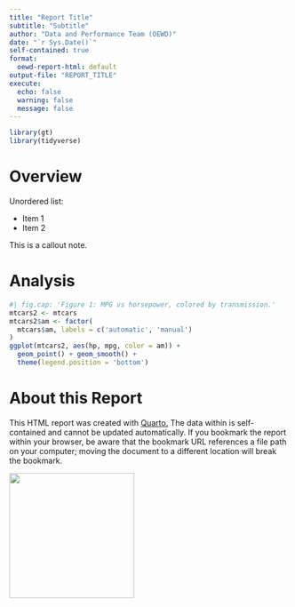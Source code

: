 ```yaml
---
title: "Report Title"
subtitle: "Subtitle"
author: "Data and Performance Team (OEWD)"
date: "`r Sys.Date()`"
self-contained: true
format:
  oewd-report-html: default
output-file: "REPORT_TITLE"
execute: 
  echo: false
  warning: false
  message: false
---
```


```r
library(gt)
library(tidyverse)
```

# Overview

Unordered list:

-   Item 1
-   Item 2

::: callout-note
This is a callout note.
:::

# Analysis

```r
#| fig.cap: 'Figure 1: MPG vs horsepower, colored by transmission.'
mtcars2 <- mtcars
mtcars2$am <- factor(
  mtcars$am, labels = c('automatic', 'manual')
)
ggplot(mtcars2, aes(hp, mpg, color = am)) +
  geom_point() + geom_smooth() +
  theme(legend.position = 'bottom')
```

# About this Report

This HTML report was created with [Quarto.](https://quarto.org/) The data within is self-contained and cannot be updated automatically. If you bookmark the report within your browser, be aware that the bookmark URL references a file path on your computer; moving the document to a different location will break the bookmark.

![](_extensions/oewd-report/assets/OEWD%20Circle%20Logo.png){fig-align="center" width="225"}
